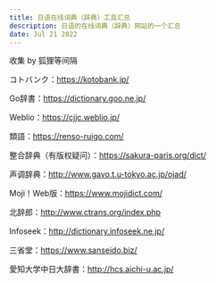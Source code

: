```yaml
---
title: 日语在线词典（辞典）工具汇总
description: 日语的在线词典（辞典）网站的一个汇总
date: Jul 21 2022
---
```


收集 by 狐狸等间隔

コトバンク：https://kotobank.jp/

Go辞書：https://dictionary.goo.ne.jp/

Weblio：https://cjjc.weblio.jp/

類語：https://renso-ruigo.com/

整合辞典（有版权疑问）：https://sakura-paris.org/dict/

声调辞典：http://www.gavo.t.u-tokyo.ac.jp/ojad/

Moji！Web版：https://www.mojidict.com/

北辞郎：http://www.ctrans.org/index.php

Infoseek：http://dictionary.infoseek.ne.jp/

三省堂：https://www.sanseido.biz/

愛知大学中日大辞書：http://hcs.aichi-u.ac.jp/ 

